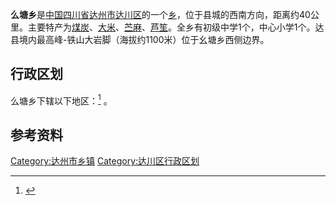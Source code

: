 {{中国乡级行政区|51/17/21/215/000}}
'''么塘乡'''是[[中国|中国]][[四川省|四川省]][[达州市|达州市]][[达川区|达川区]]的一个[[乡|乡]]，位于县城的西南方向，距离约40公里。主要特产为[[煤炭|煤炭]]、[[大米|大米]]、[[苎麻|苎麻]]、[[芦笙|芦笙]]。全乡有初级中学1个，中心小学1个。达县境内最高峰-铁山大岩脚（海拔约1100米）位于幺塘乡西侧边界。

== 行政区划 ==
么塘乡下辖以下地区：<ref>{{PRC admin/ref sgc|51/17/21/215/000}}</ref>
{{PRC admin/children|51/17/21/215/000}}。

== 参考资料 ==
{{reflist}}

{{达县行政区划}}
[[Category:达州市乡镇|Category:达州市乡镇]]
[[Category:达川区行政区划|Category:达川区行政区划]]